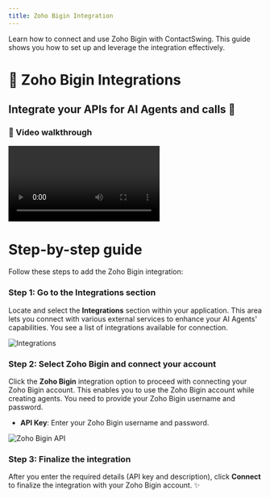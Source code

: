 ```yaml
---
title: Zoho Bigin Integration
---
```


Learn how to connect and use Zoho Bigin with ContactSwing. This guide shows you how to set up and leverage the integration effectively.

# 🔗 Zoho Bigin Integrations

## Integrate your APIs for AI Agents and calls 🤖

### 🎥 Video walkthrough

<div class="card-video">
  <video src="https://storage.googleapis.com/helpsessionvideos/Contactswing/Videos/zoho.mp4" autoplay playsinline controls title="Zoho Bigin Integration"></video>
</div>

# Step-by-step guide

Follow these steps to add the Zoho Bigin integration:

### Step 1: Go to the Integrations section
Locate and select the **Integrations** section within your application. This area lets you connect with various external services to enhance your AI Agents' capabilities. You see a list of integrations available for connection.

<img src="https://storage.googleapis.com/helpsessionvideos/Contactswing/images/e1.jpg" alt="Integrations" />

### Step 2: Select Zoho Bigin and connect your account
Click the **Zoho Bigin** integration option to proceed with connecting your Zoho Bigin account. This enables you to use the Zoho Bigin account while creating agents. You need to provide your Zoho Bigin username and password.
- **API Key**: Enter your Zoho Bigin username and password.

<img src="https://storage.googleapis.com/helpsessionvideos/Contactswing/images/e7.jpg" alt="Zoho Bigin API" />

### Step 3: Finalize the integration
After you enter the required details (API key and description), click **Connect** to finalize the integration with your Zoho Bigin account. ✨


